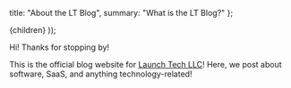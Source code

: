 
  title: "About the LT Blog",
  summary: "What is the LT Blog?"
};

  <Page path={router.pathname} meta={meta}>
    {children}
  </Page>
));

Hi! Thanks for stopping by!

This is the official blog website for [Launch Tech LLC](https://www.launchtechllc.com/)! Here, we post about software, SaaS, and anything technology-related! 

